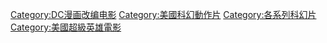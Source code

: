 {{DEFAULTSORT:Green Lantern}}
[[Category:DC漫画改编电影|Category:DC漫画改编电影]]
[[Category:美國科幻動作片|Category:美國科幻動作片]]
[[Category:各系列科幻片|Category:各系列科幻片]]
[[Category:美國超級英雄電影|Category:美國超級英雄電影]]